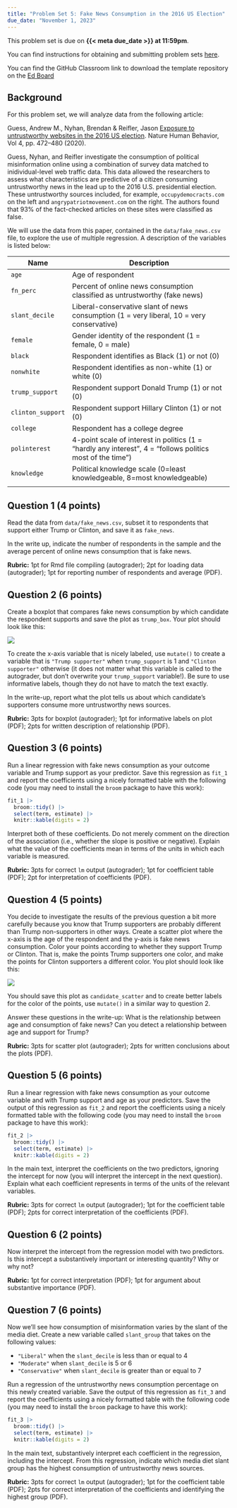 ```yaml
---
title: "Problem Set 5: Fake News Consumption in the 2016 US Election"
due_date: "November 1, 2023"
---
```



This problem set is due on **{{< meta due_date >}} at 11:59pm**. 

You can find instructions for obtaining and submitting problem sets [here](/assignments/problem-sets.qmd).

You can find the GitHub Classroom link to download the template repository on the [Ed Board](https://edstem.org/us/courses/43339/resources)



## Background

For this problem set, we will analyze data from the following article:


Guess, Andrew M., Nyhan, Brendan & Reifler, Jason [Exposure to untrustworthy websites in the 2016 US election](https://doi.org/10.1038/s41562-020-0833-x). Nature Human Behavior, Vol 4, pp. 472–480 (2020). 

Guess, Nyhan, and Reifler investigate the consumption of political misinformation online using a combination of survey data matched to inidividual-level web traffic data. This data allowed the researchers to assess what characteristics are predictive of a citizen consuming untrustworthy news in the lead up to the 2016 U.S. presidential election. These untrustworthy sources included, for example, `occupydemocracts.com` on the left and `angrypatriotmovement.com` on the right. The authors found that 93% of the fact-checked articles on these sites were classified as false.  

We will use the data from this paper, contained in the `data/fake_news.csv` file, to explore the use of multiple regression. A description of the variables is listed below:


| Name              | Description                                                                                                |
|-------------------|------------------------------------------------------------------------------------------------------------|
| `age`             | Age of respondent                                                                                          |
| `fn_perc`         | Percent of online news consumption classified as untrustworthy (fake news)                                 |
| `slant_decile`    | Liberal-conservative slant of news consumption (1 = very liberal, 10 = very conservative)                  |
| `female`          | Gender identity of the respondent (1 = female, 0 = male)                                                   |
| `black`           | Respondent identifies as Black (1) or not (0)                                                              |
| `nonwhite`        | Respondent identifies as non-white (1) or white (0)                                                        |
| `trump_support`   | Respondent support Donald Trump (1) or not (0)                                                             |
| `clinton_support` | Respondent support Hillary Clinton (1) or not (0)                                                          |
| `college`         | Respondent has a college degree                                                                            |
| `polinterest`     | 4-point scale of interest in politics (1 = "hardly any interest", 4 = "follows politics most of the time") |
| `knowledge`       | Political knowledge scale (0=least knowledgeable, 8=most knowledgeable)                                    |
|                   |                                                                                                            |



\newpage

## Question 1 (4 points)

Read the data from  `data/fake_news.csv`, subset it to respondents that support either Trump or Clinton, and save it as `fake_news`.


In the write up, indicate the number of respondents in the sample and the average percent of online news consumption that is fake news. 

 **Rubric:** 1pt for Rmd file compiling (autograder); 2pt for loading data (autograder); 1pt for reporting number of respondents and average (PDF).


## Question 2 (6 points)

Create a boxplot that compares fake news consumption by which candidate the respondent supports and save the plot as `trump_box`. Your plot should look like this:

![](figures/trump_box.png)

To create the x-axis variable that is nicely labeled, use `mutate()` to create a variable that is `"Trump supporter"` when `trump_support` is 1 and `"Clinton supporter"` otherwise (it does not matter what this variable is called to the autograder, but don't overwrite your `trump_support` variable!). Be sure to use informative labels, though they do not have to match the text exactly. 

In the write-up, report what the plot tells us about which candidate's supporters consume more untrustworthy news sources. 

 **Rubric:** 3pts for boxplot (autograder); 1pt for informative labels on plot (PDF); 2pts for written description of relationship (PDF).

## Question 3 (6 points)
 
Run a linear regression with fake news consumption as your outcome variable and Trump support as your predictor. Save this regression as `fit_1` and report the coefficients using a nicely formatted table with the following code (you may need to install the `broom` package to have this work):

```r
fit_1 |>
  broom::tidy() |>
  select(term, estimate) |>  
  knitr::kable(digits = 2)
```


Interpret both of these coefficients. Do not merely comment on the direction of the association (i.e., whether the slope is positive or negative). Explain what the value of the coefficients mean in terms of the units in which each variable is measured.  

  **Rubric:** 3pts for correct `lm` output (autograder); 1pt for coefficient table (PDF); 2pt for interpretation of coefficients (PDF).

## Question 4 (5 points)

You decide to investigate the results of the previous question a bit more carefully because you know that Trump supporters are probably different than Trump non-supporters in other ways.  Create a scatter plot where the x-axis is the age of the respondent and the y-axis is fake news consumption. Color your points according to whether they support Trump or Clinton. That is, make the points Trump supporters one color, and make the points for Clinton supporters a different color. You plot should look like this:

![](figures/candidate_scatter.png)


You should save this plot as `candidate_scatter` and to create better labels for the color of the points, use `mutate()` in a similar way to question 2. 

Answer these questions in the write-up: What is the relationship between age and consumption of fake news? Can you detect a relationship between age and support for Trump? 

 **Rubric:** 3pts for scatter plot (autograder); 2pts for written conclusions about the plots (PDF).

## Question 5 (6 points)

Run a linear regression with fake news consumption as your outcome variable and with Trump support and age as your predictors. Save the output of this regression as `fit_2` and report the coefficients using a nicely formatted table with the following code (you may need to install the `broom` package to have this work):

```r
fit_2 |>
  broom::tidy() |>
  select(term, estimate) |>  
  knitr::kable(digits = 2)
```

In the main text, interpret the coefficients on the two predictors, ignoring the intercept for now (you will interpret the intercept in the next question). Explain what each coefficient represents in terms of the units of the relevant variables.

  **Rubric:** 3pts for correct `lm` output (autograder); 1pt for the coefficient table (PDF); 2pts for correct interpretation of the coefficients (PDF).

## Question 6 (2 points)

Now interpret the intercept from the regression model with two predictors. Is this intercept a substantively important or interesting quantity?  Why or why not? 

 **Rubric:** 1pt for correct interpretation (PDF); 1pt for argument about substantive importance (PDF).

## Question 7 (6 points)

Now we'll see how consumption of misinformation varies by the slant of the media diet. Create a new variable called `slant_group` that takes on the following values:

- `"Liberal"` when the `slant_decile` is less than or equal to 4
- `"Moderate"` when `slant_decile` is  5 or 6
- `"Conservative"` when `slant_decile` is greater than or equal to 7

Run a regression of the untrustworthy news consumption percentage on this newly created variable. Save the output of this regression as `fit_3` and report the coefficients using a nicely formatted table with the following code (you may need to install the `broom` package to have this work):

```r
fit_3 |>
  broom::tidy() |>
  select(term, estimate) |>  
  knitr::kable(digits = 2)
```


In the main text, substantively interpret each coefficient in the regression, including the intercept. From this regression, indicate which media diet slant group has the highest consumption of untrustworthy news sources. 

 **Rubric:** 3pts for correct `lm` output (autograder); 1pt for the coefficient table (PDF); 2pts for correct interpretation of the coefficients and identifying the highest group (PDF). 



